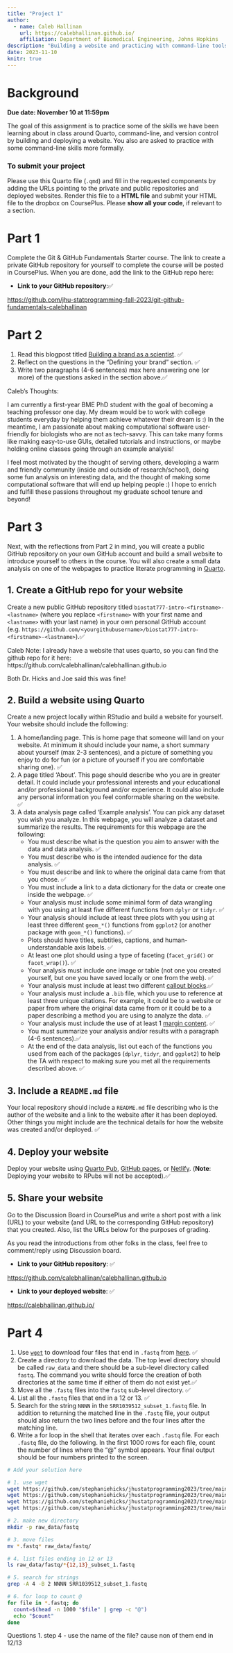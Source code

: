 ```yaml
---
title: "Project 1"
author: 
  - name: Caleb Hallinan
    url: https://calebhallinan.github.io/
    affiliation: Department of Biomedical Engineering, Johns Hopkins
description: "Building a website and practicing with command-line tools"
date: 2023-11-10
knitr: true
---
```


# Background


**Due date: November 10 at 11:59pm**

The goal of this assignment is to practice some of the skills we have been learning about in class around Quarto, command-line, and version control by building and deploying a website. You also are asked to practice with some command-line skills more formally. 

### To submit your project 

Please use this Quarto file (`.qmd`) and fill in the requested components by adding the URLs pointing to the private and public repositories and deployed websites. Render this file to a **HTML file** and submit your HTML file to the dropbox on CoursePlus. Please **show all your code**, if relevant to a section.



# Part 1

Complete the Git & GitHub Fundamentals Starter course. The link to create a private GitHub repository for yourself to complete the course will be posted in CoursePlus. When you are done, add the link to the GitHub repo here: 

- **Link to your GitHub repository**:✅

[https://github.com/jhu-statprogramming-fall-2023/git-github-fundamentals-calebhallinan](https://github.com/jhu-statprogramming-fall-2023/git-github-fundamentals-calebhallinan)



# Part 2

1. Read this blogpost titled [Building a brand as a scientist](https://www.stephaniehicks.com/blog/building-a-brand-as-a-scientist). ✅
2. Reflect on the questions in the "Defining your brand" section. ✅
3. Write two paragraphs (4-6 sentences) max here answering one (or more) of the questions asked in the section above.✅


Caleb's Thoughts:

I am currently a first-year BME PhD student with the goal of becoming a teaching professor one day. My dream would be to work with college students everyday by helping them achieve whatever their dream is :) In the meantime, I am passionate about making computational software user-friendly for biologists who are not as tech-savvy. This can take many forms like making easy-to-use GUIs, detailed tutorials and instructions, or maybe holding online classes going through an example analysis! 

I feel most motivated by the thought of serving others, developing a warm and friendly community (inside and outside of research/school), doing some fun analysis on interesting data, and the thought of making some computational software that will end up helping people :) I hope to enrich and fulfill these passions throughout my graduate school tenure and beyond!



# Part 3

Next, with the reflections from Part 2 in mind, you will create a public GitHub repository on your own GitHub account and build a small website to introduce yourself to others in the course. You will also create a small data analysis on one of the webpages to practice literate programming in [Quarto](https://quarto.org). 

<!-- ![](../../images/quarto_schematic.png) -->

## 1. Create a GitHub repo for your website

Create a new public GitHub repository titled `biostat777-intro-<firstname>-<lastname>` (where you replace `<firstname>` with your first name and `<lastname>` with your last name) in your own personal GitHub account (e.g. `https://github.com/<yourgithubusername>/biostat777-intro-<firstname>-<lastname>`).✅

Caleb Note: I already have a website that uses quarto, so you can find the github repo for it here: https://github.com/calebhallinan/calebhallinan.github.io

Both Dr. Hicks and Joe said this was fine!

## 2. Build a website using Quarto

Create a new project locally within RStudio and build a website for yourself. Your website should include the following: 

1. A home/landing page. This is home page that someone will land on your website. At minimum it should include your name, a short summary about yourself (max 2-3 sentences), and a picture of something you enjoy to do for fun (or a picture of yourself if you are comfortable sharing one). ✅
2. A page titled 'About'. This page should describe who you are in greater detail. It could include your professional interests and your educational and/or professional background and/or experience. It could also include any personal information you feel conformable sharing on the website. ✅
3. A data analysis page called 'Example analysis'. You can pick any dataset you wish you analyze. In this webpage, you will analyze a dataset and summarize the results. The requirements for this webpage are the following: 
    - You must describe what is the question you aim to answer with the data and data analysis. ✅
    - You must describe who is the intended audience for the data analysis. ✅
    - You must describe and link to where the original data came from that you chose. ✅
    - You must include a link to a data dictionary for the data or create one inside the webpage. ✅
    - Your analysis must include some minimal form of data wrangling with you using at least five different functions from `dplyr` or `tidyr`. ✅
    - Your analysis should include at least three plots with you using at least three different `geom_*()` functions from `ggplot2` (or another package with `geom_*()` functions). ✅
    - Plots should have titles, subtitles, captions, and human-understandable axis labels. ✅
    - At least one plot should using a type of faceting (`facet_grid()` or `facet_wrap()`). ✅
    - Your analysis must include one image or table (not one you created yourself, but one you have saved locally or one from the web). ✅
    - Your analysis must include at least two different [callout blocks](https://quarto.org/docs/authoring/callouts.html).✅
    - Your analysis must include a `.bib` file, which you use to reference at least three unique citations. For example, it could be to a website or paper from where the original data came from or it could be to a paper describing a method you are using to analyze the data. ✅
    - Your analysis must include the use of at least 1 [margin content](https://www.stephaniehicks.com/jhustatprogramming2023/posts/2023-10-26-build-website/#margin-content). ✅
    - You must summarize your analysis and/or results with a paragraph (4-6 sentences).✅
    - At the end of the data analysis, list out each of the functions you used from each of the packages (`dplyr`, `tidyr`, and `ggplot2`) to help the TA with respect to making sure you met all the requirements described above. ✅

## 3. Include a `README.md` file

Your local repository should include a `README.md` file describing who is the author of the website and a link to the website after it has been deployed. Other things you might include are the technical details for how the website was created and/or deployed. ✅

## 4. Deploy your website

Deploy your website using [Quarto Pub](https://quarto.org/docs/publishing/quarto-pub.html), [GitHub pages](https://quarto.org/docs/publishing/github-pages.html), or [Netlify](https://quarto.org/docs/publishing/netlify.html). (**Note**: Deploying your website to RPubs will not be accepted).✅

## 5. Share your website

Go to the Discussion Board in CoursePlus and write a short post with a link (URL) to your website (and URL to the corresponding GitHub repository) that you created. Also, list the URLs below for the purposes of grading. 

As you read the introductions from other folks in the class, feel free to comment/reply using Discussion board.

- **Link to your GitHub repository**: ✅

[https://github.com/calebhallinan/calebhallinan.github.io](https://github.com/calebhallinan/calebhallinan.github.io)

- **Link to your deployed website**: ✅

[https://calebhallinan.github.io/](https://calebhallinan.github.io/)



# Part 4

1. Use [`wget`](https://www.gnu.org/software/wget) to download four files that end in `.fastq` from [here](https://github.com/stephaniehicks/jhustatprogramming2023/tree/main/data). ✅
2. Create a directory to download the data. The top level directory should be called `raw_data` and there should be a sub-level directory called `fastq`. The command you write should force the creation of both directories at the same time if either of them do not exist yet.✅
3. Move all the `.fastq` files into the `fastq` sub-level directory. ✅
4. List all the `.fastq` files that end in a 12 or 13. ✅
5. Search for the string `NNNN` in the `SRR1039512_subset_1.fastq` file. In addition to returning the matched line in the `.fastq` file, your output should also return the two lines before and the four lines after the matching line.  
6. Write a for loop in the shell that iterates over each `.fastq` file. For each `.fastq` file, do the following. In the first 1000 rows for each file, count the number of lines where the "@" symbol appears. Your final output should be four numbers printed to the screen. 


```bash
# Add your solution here

# 1. use wget
wget https://github.com/stephaniehicks/jhustatprogramming2023/tree/main/data/SRR1039508_subset_1.fastq
wget https://github.com/stephaniehicks/jhustatprogramming2023/tree/main/data/SRR1039509_subset_1.fastq
wget https://github.com/stephaniehicks/jhustatprogramming2023/tree/main/data/SRR1039512_subset_1.fastq
wget https://github.com/stephaniehicks/jhustatprogramming2023/tree/main/data/SRR1039513_subset_1.fastq

# 2. make new directory
mkdir -p raw_data/fastq

# 3. move files
mv *.fastq* raw_data/fastq/

# 4. list files ending in 12 or 13
ls raw_data/fastq/*{12,13}_subset_1.fastq

# 5. search for strings
grep -A 4 -B 2 NNNN SRR1039512_subset_1.fastq

# 6. for loop to count @
for file in *.fastq; do
  count=$(head -n 1000 "$file" | grep -c "@")
  echo "$count"
done


```



Questions
1. step 4 - use the name of the file? cause non of them end in 12/13






